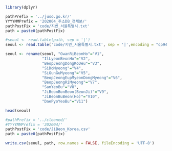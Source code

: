 ```r
library(dplyr)
```

```r
pathPrefix = '../juso.go.kr/'
YYYYMMPrefix = '202004_주소DB_전체분/'
pathPostFix = 'code/지번_서울특별시.txt'
path = paste0(pathPostFix)

#seoul <- read.table(path, sep = '|')
seoul <- read.table('code/지번_서울특별시.txt', sep = '|',encoding = "cp949",fileEncoding = "euc-kr")

seoul <- rename(seoul, "GwanRiBeonHo"="V1",
                "IlLyeonBeonHo"="V2",
                "BeopJeongDongKoDeu"="V3",
                "SiDoMyeong"="V4",
                "SiGunGuMyeong"="V5",
                "BeopJeongEupMyeonDongMyeong"="V6",
                "BeopJeongRiMyeong"="V7",
                "SanYeoBu"="V8",
                "JiBeonBonBeon(BeonJi)"="V9",
                "JiBeonBuBeon(Ho)"="V10",
                "DaePyoYeoBu"="V11")

head(seoul)
```

```r
#pathPrefix = '../cleaned/'
#YYYYMMPrefix = '202004/'
pathPostFix = 'code/JiBeon_Korea.csv'
path = paste0(pathPostFix)

write.csv(seoul, path, row.names = FALSE, fileEncoding = 'UTF-8')
```